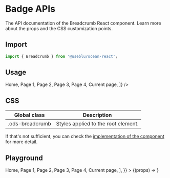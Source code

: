 
<Meta title="Components/Breadcrumb" component={Breadcrumb} />

# Badge APIs

The API documentation of the Breadcrumb React component. Learn more about the props and the CSS customization points.

## Import

```javascript
import { Breadcrumb } from '@useblu/ocean-react';
```

## Usage

<Canvas withSource="open" withToolbar>
  <Story name="usage">
    <Breadcrumb
      items={[
        <span>Home</span>,
        <span>Page 1</span>,
        <span>Page 2</span>,
        <span>Page 3</span>,
        <span>Page 4</span>,
        <span>Current page</span>,
      ]}
    />
  </Story>
</Canvas>

## CSS

| Global class    | Description                         |
| --------------- | ----------------------------------- |
| .ods-breadcrumb | Styles applied to the root element. |

If that's not sufficient, you can check the [implementation of the component](https://github.com/ocean-ds/ocean-web/blob/master/packages/ocean-react/src/Breadcrumb/Breadcrumbs.tsx) for more detail.

## Playground

<Canvas>
  <Story
    name="playground"
    args={{
      items: [
        <span>Home</span>,
        <span>Page 1</span>,
        <span>Page 2</span>,
        <span>Page 3</span>,
        <span>Page 4</span>,
        <span>Current page</span>,
      ],
    }}
  >
    {(props) => <Breadcrumb {...props} />}
  </Story>
</Canvas>
